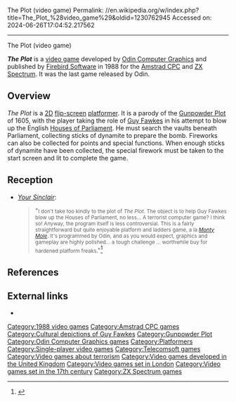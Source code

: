 The Plot (video game)
Permalink: //en.wikipedia.org/w/index.php?title=The_Plot_%28video_game%29&oldid=1230762945
Accessed on: 2024-06-26T17:04:52.217562



------
The Plot (video game)
{{short description|1988 video game}}
{{Use dmy dates|date=April 2022}}
{{Infobox video game
|title = The Plot
|image = The Plot Cover.jpg
|developer = [[Odin Computer Graphics]]
|publisher = [[Firebird Software]]
|designer = 
|engine = 
|released = 1988
|genre = [[Platform game|Platform]]
|modes = [[Single-player]]
|platforms = [[ZX Spectrum]], [[Amstrad CPC]]
}}

'''''The Plot''''' is a [[video game]] developed by [[Odin Computer Graphics]] and published by [[Firebird Software]] in 1988 for the [[Amstrad CPC]] and [[ZX Spectrum]]. It was the last game released by Odin.

==Overview==
''The Plot'' is a [[2D graphics|2D]] [[flip-screen]] [[platformer]]. It is a parody of the [[Gunpowder Plot]] of 1605, with the player taking the role of [[Guy Fawkes]] in his attempt to blow up the English [[Houses of Parliament]]. He must search the vaults beneath Parliament, collecting sticks of dynamite to prepare the bomb. Fireworks can also be collected for points and special functions. When enough sticks of dynamite have been collected, the special firework must be taken to the start screen and lit to complete the game.

==Reception==
*''[[Your Sinclair]]'':<blockquote>"<small>I don't take too kindly to the plot of ''The Plot''. The object is to help Guy Fawkes blow up the Houses of Parliament, no less... A terrorist computer game? I think so! Anyway, the program itself is less controversial. This is a fairly straightforward but quite enjoyable platform and ladders game, a la ''[[Monty Mole]]''. It's programmed by Odin, and as you would expect, graphics and gameplay are highly polished... a tough challenge ... worthwhile buy for hardened platform freaks</small>."<ref name="Your Sinclair Review">{{Citation|title=The Plot Review|newspaper=[[Your Sinclair]]|date=June 1988}}</ref></blockquote>

==References==
{{reflist}}

==External links==
*{{WoS game|id=0003769|name=The Plot}}

{{DEFAULTSORT:Plot}}
[[Category:1988 video games]]
[[Category:Amstrad CPC games]]
[[Category:Cultural depictions of Guy Fawkes]]
[[Category:Gunpowder Plot]]
[[Category:Odin Computer Graphics games]]
[[Category:Platformers]]
[[Category:Single-player video games]]
[[Category:Telecomsoft games]]
[[Category:Video games about terrorism]]
[[Category:Video games developed in the United Kingdom]]
[[Category:Video games set in London]]
[[Category:Video games set in the 17th century]]
[[Category:ZX Spectrum games]]